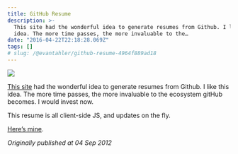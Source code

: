 ```yaml
---
title: GitHub Resume
description: >-
  This site had the wonderful idea to generate resumes from Github. I like this
  idea. The more time passes, the more invaluable to the…
date: "2016-04-22T22:18:28.069Z"
tags: []
# slug: /@evantahler/github-resume-4964f889ad18
---
```


![](/images/medium-export/1__Rkwpr__BRt7ocxaqxnjnc9Q.jpeg)

[This site](http://resume.github.com/) had the wonderful idea to generate resumes from Github. I like this idea. The more time passes, the more invaluable to the ecosystem gitHub becomes. I would invest now.

This resume is all client-side JS, and updates on the fly.

[Here’s mine](http://resume.github.com/?evantahler).

_Originally published at 04 Sep 2012_
